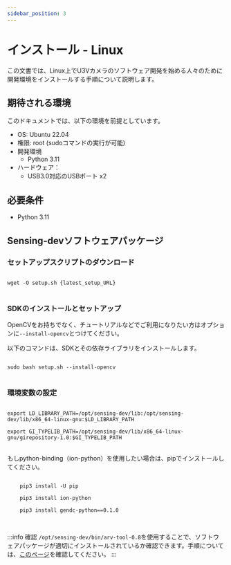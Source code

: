 ```yaml
---
sidebar_position: 3
---
```



# インストール - Linux

この文書では、Linux上でU3Vカメラのソフトウェア開発を始める人々のために開発環境をインストールする手順について説明します。

## 期待される環境

このドキュメントでは、以下の環境を前提としています。

* OS: Ubuntu 22.04
* 権限: root (sudoコマンドの実行が可能)
* 開発環境
    * Python 3.11
* ハードウェア：
    * USB3.0対応のUSBポート x2

## 必要条件

* Python 3.11

## Sensing-devソフトウェアパッケージ

### セットアップスクリプトのダウンロード

<pre>
<code class="language-bash">
wget -O setup.sh {latest_setup_URL}
</code>
</pre>

### SDKのインストールとセットアップ

OpenCVをお持ちでなく、チュートリアルなどでご利用になりたい方はオプションに`--install-opencv`とつけてください。

以下のコマンドは、SDKとその依存ライブラリをインストールします。

<pre>
<code class="language-bash">
sudo bash setup.sh --install-opencv
</code>
</pre>

### 環境変数の設定

<pre>
<code class="language-bash">
export LD_LIBRARY_PATH=/opt/sensing-dev/lib:/opt/sensing-dev/lib/x86_64-linux-gnu:$LD_LIBRARY_PATH<br />
export GI_TYPELIB_PATH=/opt/sensing-dev/lib/x86_64-linux-gnu/girepository-1.0:$GI_TYPELIB_PATH
</code>
</pre>

もしpython-binding（ion-python）を使用したい場合は、pipでインストールしてください。

<pre>
<code class="language-bash">
    pip3 install -U pip<br />
    pip3 install ion-python<br />
    pip3 install gendc-python==0.1.0<br />
</code>
</pre>

:::info 確認
`/opt/sensing-dev/bin/arv-tool-0.8`を使用することで、ソフトウェアパッケージが適切にインストールされているか確認できます。手順については、[このページ](../external/aravis/arv-tools.md)を確認してください。
:::